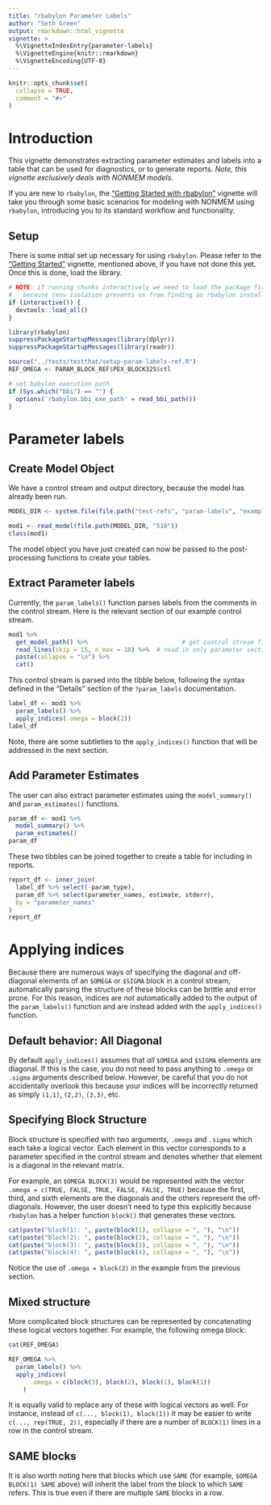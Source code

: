 ```yaml
---
title: "rbabylon Parameter Labels"
author: "Seth Green"
output: rmarkdown::html_vignette
vignette: >
  %\VignetteIndexEntry{parameter-labels}
  %\VignetteEngine{knitr::rmarkdown}
  %\VignetteEncoding{UTF-8}
---
```


```r
knitr::opts_chunk$set(
  collapse = TRUE,
  comment = "#>"
)
```

# Introduction

This vignette demonstrates extracting parameter estimates and labels into a table that can be used for diagnostics, or to generate reports. *Note, this vignette exclusively deals with NONMEM models.*

If you are new to `rbabylon`, the ["Getting Started with rbabylon"](https://metrumresearchgroup.github.io/rbabylon/articles/getting-started.html) vignette will take you through some basic scenarios for modeling with NONMEM using `rbabylon`, introducing you to its standard workflow and functionality.

## Setup

There is some initial set up necessary for using `rbabylon`. Please refer to the ["Getting Started"](https://metrumresearchgroup.github.io/rbabylon/articles/getting-started.html#setup) vignette, mentioned above, if you have not done this yet. Once this is done, load the library.

```r
# NOTE: if running chunks interactively we need to load the package first
#   because renv isolation prevents us from finding an rbabylon installation
if (interactive()) {
  devtools::load_all()
}
```
```r
library(rbabylon)
suppressPackageStartupMessages(library(dplyr))
suppressPackageStartupMessages(library(readr))
```

```r
source("../tests/testthat/setup-param-labels-ref.R")
REF_OMEGA <- PARAM_BLOCK_REF$PEX_BLOCK32S$ctl

# set babylon execution path
if (Sys.which("bbi") == "") {
  options('rbabylon.bbi_exe_path' = read_bbi_path())
}
```


# Parameter labels

## Create Model Object
We have a control stream and output directory, because the model has already been run.

```r
MODEL_DIR <- system.file(file.path("test-refs", "param-labels", "example-model"), package = "rbabylon")

mod1 <- read_model(file.path(MODEL_DIR, "510"))
class(mod1)
```

The model object you have just created can now be passed to the post-processing functions to create your tables.

## Extract Parameter labels

Currently, the `param_labels()` function parses labels from the comments in the control stream. Here is the relevant section of our example control stream.

```r
mod1 %>% 
  get_model_path() %>%                          # get control stream file path
  read_lines(skip = 15, n_max = 18) %>%  # read in only parameter section
  paste(collapse = "\n") %>%
  cat()
```

This control stream is parsed into the tibble below, following the syntax defined in the "Details" section of the `?param_labels` documentation.

```r
label_df <- mod1 %>% 
  param_labels() %>% 
  apply_indices(.omega = block(2))
label_df
```

Note, there are some subtleties to the `apply_indices()` function that will be addressed in the next section.

## Add Parameter Estimates
The user can also extract parameter estimates using the `model_summary()` and `param_estimates()` functions.

```r
param_df <- mod1 %>% 
  model_summary() %>% 
  param_estimates()
param_df
```

These two tibbles can be joined together to create a table for including in reports.

```r
report_df <- inner_join(
  label_df %>% select(-param_type),
  param_df %>% select(parameter_names, estimate, stderr),
  by = "parameter_names"
)
report_df
```

# Applying indices

Because there are numerous ways of specifying the diagonal and off-diagonal elements of an `$OMEGA` or `$SIGMA` block in a control stream, automatically parsing the structure of these blocks can be brittle and error prone. For this reason, indices are *not* automatically added to the output of the `param_labels()` function and are instead added with the  `apply_indices()` function.

## Default behavior: All Diagonal
By default `apply_indices()` assumes that *all* `$OMEGA` and `$SIGMA` elements are diagonal. If this is the case, you do not need to pass anything to `.omega` or `.sigma` arguments described below. However, be careful that you do not accidentally overlook this because your indices will be incorrectly returned as simply `(1,1)`, `(2,2)`, `(3,3)`, etc.

## Specifying Block Structure
Block structure is specified with two arguments, `.omega` and `.sigma` which each take a logical vector. Each element in this vector corresponds to a parameter specified in the control stream and denotes whether that element is a diagonal in the relevant matrix.

For example, an `$OMEGA BLOCK(3)` would be represented with the vector `.omega = c(TRUE, FALSE, TRUE, FALSE, FALSE, TRUE)` because the first, third, and sixth elements are the diagonals and the others represent the off-diagonals. However, the user doesn't need to type this explicitly because `rbabylon` has a helper function `block()` that generates these vectors.

```r
cat(paste("block(1): ", paste(block(1), collapse = ", "), "\n"))
cat(paste("block(2): ", paste(block(2), collapse = ", "), "\n"))
cat(paste("block(3): ", paste(block(3), collapse = ", "), "\n"))
cat(paste("block(4): ", paste(block(4), collapse = ", "), "\n"))
```

Notice the use of `.omega = block(2)` in the example from the previous section.

## Mixed structure

More complicated block structures can be represented by concatenating these logical vectors together. For example, the following omega block:

```r
cat(REF_OMEGA)
```

```r
REF_OMEGA %>%
  param_labels() %>%
  apply_indices(
      .omega = c(block(3), block(2), block(1), block(1))
    )
```

It is equally valid to replace any of these with logical vectors as well. For instance, instead of `c(..., block(1), block(1))` it may be easier to write `c(..., rep(TRUE, 2))`, especially if there are a number of `BLOCK(1)` lines in a row in the control stream.

## SAME blocks
It is also worth noting here that blocks which use `SAME` (for example, `$OMEGA BLOCK(1) SAME` above) will inherit the label from the block to which `SAME` refers. This is true even if there are multiple `SAME` blocks in a row.

